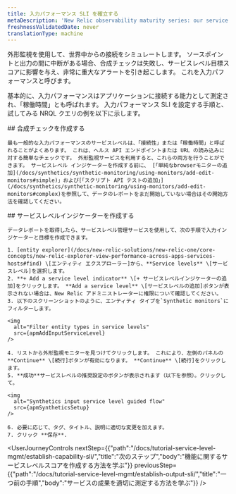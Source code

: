 ```yaml
---
title: 入力パフォーマンス SLI を確立する
metaDescription: 'New Relic observability maturity series: our service level management guide shows you how to easily measure and communicate the overall health, performance, and quality of your digital products and services to all stakeholders.'
freshnessValidatedDate: never
translationType: machine
---
```




外形監視を使用して、世界中からの接続をシミュレートします。 ソースポイントと出力の間に中断がある場合、合成チェックは失敗し、サービスレベル目標スコアに影響を与え、非常に重大なアラートを引き起こします。 これを入力パフォーマンスと呼びます。

基本的に、入力パフォーマンスはアプリケーションに接続する能力として測定され、「稼働時間」とも呼ばれます。 入力パフォーマンス SLI を設定する手順と、試してみる NRQL クエリの例を以下に示します。

<Steps>
  <Step>
    ## 合成チェックを作成する

    最も一般的な入力パフォーマンスのサービスレベルは、「接続性」または「稼働時間」と呼ばれることがよくあります。 これは、ヘルス API エンドポイントまたは URL の読み込みに対する簡単なチェックです。 外形監視サービスを利用すると、これらの両方を行うことができます。 サービスレベル インジケーターを作成する前に、 [「単純なbrowserモニターの追加](/docs/synthetics/synthetic-monitoring/using-monitors/add-edit-monitors#simple)」および[「スクリプト API テストの追加」](/docs/synthetics/synthetic-monitoring/using-monitors/add-edit-monitors#complex)を参照して、データのレポートをまだ開始していない場合はその開始方法を確認してください。  

  </Step>

  <Step>
    ## サービスレベルインジケーターを作成する

    データレポートを取得したら、サービスレベル管理サービスを使用して、次の手順で入力インジケーターと目標を作成できます。

    1. [entity explorer](/docs/new-relic-solutions/new-relic-one/core-concepts/new-relic-explorer-view-performance-across-apps-services-hosts#find) \[エンティティ エクスプローラー]から、**Service levels** \[サービスレベル]を選択します。
    2. **+ Add a service level indicator** \[+ サービスレベルインジケーターの追加]をクリックします。 **Add a service level** \[サービスレベルの追加]ボタンが表示されない場合は、New Relic アドミニストレーターに権限について確認してください。
    3. 以下のスクリーンショットのように、エンティティ タイプを`Synthetic monitors`にフィルターします。

    <img
      alt="Filter entity types in service levels"
      src={apmAddInputServiceLevel}
    />

    4. リストから外形監視モニターを見つけてクリックします。 これにより、左側のパネルの**Continue** \[続行]ボタンが有効になります。 **Continue** \[続行]をクリックします。
    5. **成功**サービスレベルの推奨設定のボタンが表示されます（以下を参照）。クリックして。

    <img
      alt="Synthetics input service level guided flow"
      src={apmSyntheticsSetup}
    />

    6. 必要に応じて、タグ、タイトル、説明に適切な変更を加えます。
    7. クリック **保存**.
  </Step>
</Steps>

<UserJourneyControls
  nextStep={{"path":"/docs/tutorial-service-level-mgmt/establish-capability-sli/","title":"次のステップ","body":"機能に関するサービスレベルスコアを作成する方法を学ぶ"}}
  previousStep={{"path":"/docs/tutorial-service-level-mgmt/establish-output-sli/","title":"一つ前の手順","body":"サービスの成果を適切に測定する方法を学ぶ"}}
/>